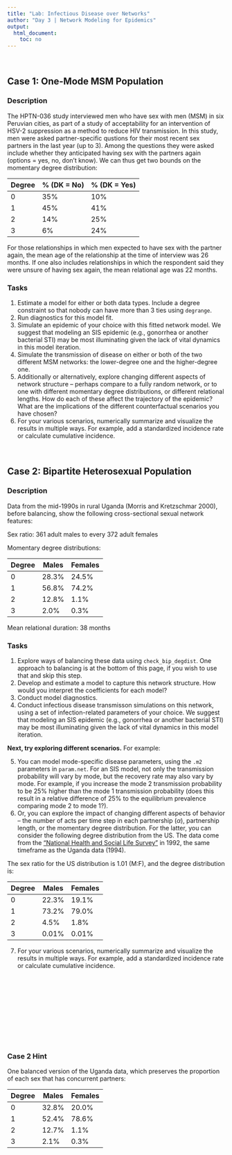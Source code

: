 ```yaml
---
title: "Lab: Infectious Disease over Networks"
author: "Day 3 | Network Modeling for Epidemics"
output:
  html_document:
    toc: no
---
```


<br>

## Case 1: One-Mode MSM Population

### Description
The HPTN-036 study interviewed men who have sex with men (MSM) in six Peruvian cities, as part of a study of acceptability for an intervention of HSV-2 suppression as a method to reduce HIV transmission. In this study, men were asked partner-specific qustions for their most recent sex partners in the last year (up to 3). Among the questions they were asked include whether they anticipated having sex with the partners again (options = yes, no, don't know). We can thus get two bounds on the momentary degree distribution:

Degree | % (DK = No) | % (DK = Yes)
------ | ----------- | ------------
0      | 35%         | 10%
1      | 45%         | 41%
2      | 14%         | 25%
3      | 6%          | 24%


For those relationships in which men expected to have sex with the partner again, the mean age of the relationship at the time of interview was 26 months. If one also includes relationships in which the respondent said they were unsure of having sex again, the mean relational age was 22 months.

### Tasks

1. Estimate a model for either or both data types. Include a degree constraint so that nobody can have more than 3 ties using `degrange`.
2. Run diagnostics for this model fit.
3. Simulate an epidemic of your choice with this fitted network model. We suggest that modeling an SIS epidemic (e.g., gonorrhea or another bacterial STI) may be most illuminating given the lack of vital dynamics in this model iteration.
4. Simulate the transmission of disease on either or both of the two different MSM networks: the lower-degree one and the higher-degree one. 
5. Additionally or alternatively, explore changing different aspects of network structure -- perhaps compare to a fully random network, or to one with different momentary degree distributions, or different relational lengths. How do each of these affect the trajectory of the epidemic? What are the implications of the different counterfactual scenarios you have chosen?
6. For your various scenarios, numerically summarize and visualize the results in multiple ways. For example, add a standardized incidence rate or calculate cumulative incidence. 

<br>

## Case 2: Bipartite Heterosexual Population

### Description
Data from the mid-1990s in rural Uganda (Morris and Kretzschmar 2000), before balancing, show the following cross-sectional sexual network features:

Sex ratio: 361 adult males to every 372 adult females

Momentary degree distributions:

 Degree |  Males |  Females 
 -------| -------| --------
 0      |  28.3% |    24.5% 
 1      |  56.8% |    74.2% 
 2      |  12.8% |     1.1% 
 3      |   2.0% |     0.3% 

Mean relational duration: 38 months

### Tasks
1. Explore ways of balancing these data using `check_bip_degdist`. One approach to balancing is at the bottom of this page, if you wish to use that and skip this step.
2. Develop and estimate a model to capture this network structure. How would you interpret the coefficients for each model?
3. Conduct model diagnostics.
4. Conduct infectious disease transmisson simulations on this network, using a set of infection-related parameters of your choice. We suggest that modeling an SIS epidemic (e.g., gonorrhea or another bacterial STI) may be most illuminating given the lack of vital dynamics in this model iteration.

**Next, try exploring different scenarios.** For example:

5. You can model mode-specific disease parameters, using the `.m2` parameters in `param.net`. For an SIS model, not only the transmission probability will vary by mode, but the recovery rate may also vary by mode. For example, if you increase the mode 2 transmission probability to be 25% higher than the mode 1 transmission probability (does this result in a relative difference of 25% to the equilibrium prevalence comparing mode 2 to mode 1?).
6. Or, you can explore the impact of changing different aspects of behavior -- the number of acts per time step in each partnership ($\alpha$), partnership length, or the momentary degree distribution.  For the latter, you can consider the following degree distribution from the US.  The data come from the ["National Health and Social Life Survey"](http://popcenter.uchicago.edu/data/nhsls.shtml) in 1992, the same timeframe as the Uganda data (1994).

The sex ratio for the US distribution is 1.01 (M:F), and the degree distribution is:

Degree | Males  | Females
-------| -------| --------
0      | 22.3%  | 19.1% 
1      | 73.2%  | 79.0% 
2      |  4.5%  |  1.8% 
3      |  0.01% |  0.01% 

7. For your various scenarios, numerically summarize and visualize the results in multiple ways. For example, add a standardized incidence rate or calculate cumulative incidence. 

<br>
<br>
<br>
<br>
<br>
<br>
<br>
<br>
<br>

### Case 2 Hint

One balanced version of the Uganda data, which preserves the proportion of each sex that has concurrent partners:

Degree | Males | Females
-------| ------| -------
0      | 32.8% | 20.0%
1      | 52.4% | 78.6%
2      | 12.7% |  1.1%
3      |  2.1% |  0.3%

